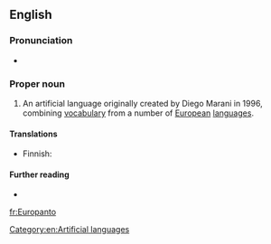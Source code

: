 {{also|europanto}}
==English==
{{wikipedia}}

===Pronunciation===
* {{a|UK}} {{IPA|/ˈjʊə(ɹ).əʊˌpæn.təʊ/|lang=en}}

===Proper noun===
{{en-proper noun}}

# An artificial language originally created by Diego Marani in 1996, combining [[vocabulary]] from a number of [[European]] [[language]]s.

====Translations====
{{trans-top|artificial language}}
* Finnish: {{t|fi|europanto}}
{{trans-mid}}
{{trans-bottom}}

====Further reading====
* {{ethnologue|code=eur}}

[[Category:en:Artificial languages]]

[[fr:Europanto]]